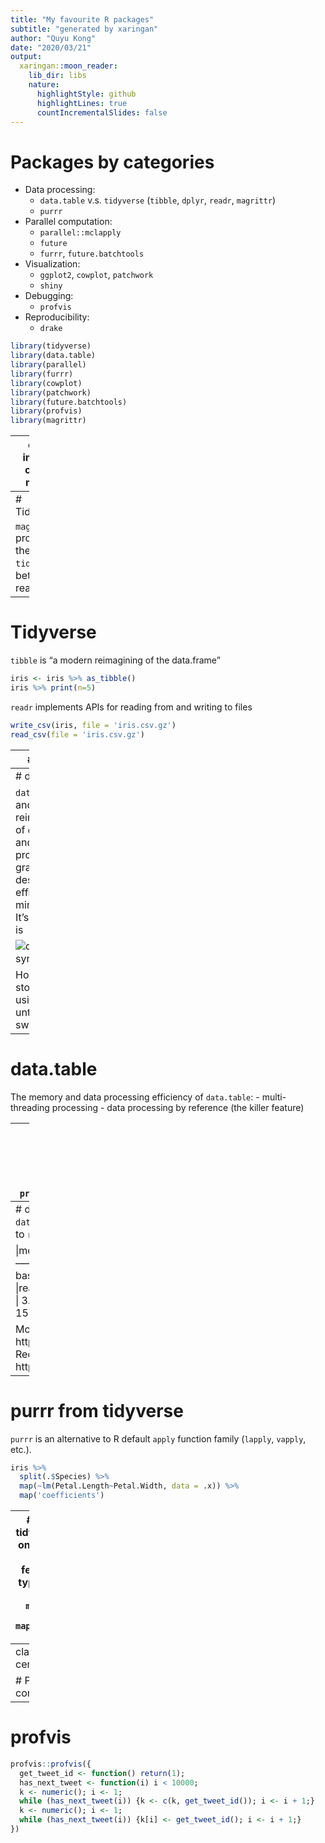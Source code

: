 ```yaml
---
title: "My favourite R packages"
subtitle: "generated by xaringan"
author: "Quyu Kong"
date: "2020/03/21"
output:
  xaringan::moon_reader:
    lib_dir: libs
    nature:
      highlightStyle: github
      highlightLines: true
      countIncrementalSlides: false
---
```


# Packages by categories

- Data processing:
  - `data.table` v.s. `tidyverse` (`tibble`, `dplyr`, `readr`, `magrittr`)
  - `purrr`
- Parallel computation:
  - `parallel::mclapply`
  - `future`
  - `furrr`, `future.batchtools`
- Visualization:
  - `ggplot2`, `cowplot`, `patchwork`
  - `shiny`
- Debugging:
  - `profvis`
- Reproducibility:
  - `drake`

```r
library(tidyverse)
library(data.table)
library(parallel)
library(furrr)
library(cowplot)
library(patchwork)
library(future.batchtools)
library(profvis)
library(magrittr)
```

---
class: inverse, center, middle

# data.table v.s. tidyverse
## More efficient v.s. better readability
---
# Tidyverse

`magrittr` provides the core of `tidyverse`'s better readability.
```r
x %>% f()
f(x)
```
I found this particularly useful when playing around with data in the console
```r
unique(iris$Species)
unique(iris$Species) %>% length()
```

---
# Tidyverse

`tibble` is "a modern reimagining of the data.frame"

```r
iris <- iris %>% as_tibble()
iris %>% print(n=5)
```

`readr` implements APIs for reading from and writing to files
```r
write_csv(iris, file = 'iris.csv.gz')
read_csv(file = 'iris.csv.gz')
```

---
# Tidyverse

`dplyr` is a grammar of data manipulation.
```r
iris %>%
  filter(Species != 'setosa') %>%
  group_by(Species) %>%
  summarise_all(mean)
```

Recommended resource: https://github.com/rstudio/cheatsheets/blob/master/data-transformation.pdf

---
# data.table

`data.table` is another reimplementation of `data.frame` and a data processing grammar designed with efficiency in mind at day 1.
It's basic syntax is

![data.table syntax](https://raw.githubusercontent.com/wiki/Rdatatable/data.table/pictures/syntax1.jpg)

However, this stopped from using `data.table` until I had to switch to it.

---
# data.table
The memory and data processing efficiency of `data.table`:
  - multi-threading processing
  - data processing by reference (the killer feature)
  
---
# data.table
```r
iris_dt <- as.data.table(iris)
iris <- iris %>%
  mutate(Sepal.Width = cut_interval(Sepal.Width, n = 3))
iris_dt[, Sepal.Width := cut_interval(Sepal.Width, n = 3)]
print(iris, n = 3)
print(iris_dt, n = 3)
```

---
# data.table
The file reader and writer from `data.table` also guarantee speed compared to `readr`.

|method   | 	                        max. memory | 	avg. time|
| ------------- |:-------------:| -----:|
|utils::read.csv + base::rbind |	21.70 GB |	8.13 m|
|readr::read_csv + purrr:map_dfr |	27.02 GB |	3.43 m|
|data.table::fread + rbindlist |	15.25 GB |	1.40 m|

More benchmarks: https://h2oai.github.io/db-benchmark/
Recommend reading: https://github.com/Rdatatable/data.table/wiki

---
# purrr from tidyverse

`purrr` is an alternative to R default `apply` function family (`lapply`, `vapply`, etc.). 
```r
iris %>%
  split(.$Species) %>%
  map(~lm(Petal.Length~Petal.Width, data = .x)) %>%
  map('coefficients')
```

---
# purrr from tidyverse
To me, one of the most important features is the type consistant API
```r
map_int(1:5, ~.x)
map_chr(letters, ~.x)
```

---
class: inverse, center, middle

# Parallel computation

---
# profvis
```r
profvis::profvis({
  get_tweet_id <- function() return(1);
  has_next_tweet <- function(i) i < 10000;
  k <- numeric(); i <- 1;
  while (has_next_tweet(i)) {k <- c(k, get_tweet_id()); i <- i + 1;}
  k <- numeric(); i <- 1;
  while (has_next_tweet(i)) {k[i] <- get_tweet_id(); i <- i + 1;}
})
```

